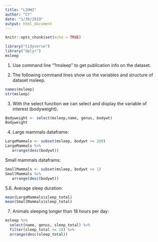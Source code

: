 ```yaml
---
title: "L2HW2"
author: "CY"
date: "1/30/2019"
output: html_document
---
```


```r
knitr::opts_chunk$set(echo = TRUE)
```
```r
library("tidyverse")
library("dplyr")
msleep
```

1. Use command line "?msleep" to get publication info on the dataset.

2. The following command lines show us the variables and structure of dataset msleep.
```r
names(msleep)
str(msleep)
```

3. With the select function we can select and display the variable of interest (bodyweight).
```r
Bodyweight <- select(msleep,name, genus, bodywt)
Bodyweight
```

4. Large mammals dataframe:
```r
LargeMammals <- subset(msleep, bodywt >= 200)
LargeMammals %>%
   arrange(desc(bodywt))
```
Small mammals dataframs:
```r
SmallMammals <- subset(msleep, bodywt <= 1)
SmallMammals %>%
   arrange(desc(bodywt))
```

5.6. Average sleep duration:
```r
mean(LargeMammals$sleep_total) 
mean(SmallMammals$sleep_total)
```

7. Animals sleeping longer than 18 hours per day:
```r
msleep %>%
  select(name, genus, sleep_total) %>%
  filter(sleep_total >= 18) %>%
  arrange(desc(sleep_total))
```


